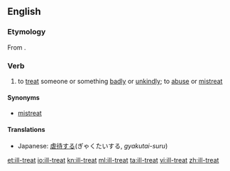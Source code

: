 ==English==

===Etymology===
From {{prefix|ill|treat|lang=en}}.

===Verb===
{{en-verb}}
# to [[treat]] someone or something [[badly]] or [[unkindly]]; to [[abuse]] or [[mistreat]]

====Synonyms====
*[[mistreat]]

====Translations====
{{trans-top|to treat someone badly}}
*Japanese: [[虐待する]](ぎゃくたいする, ''gyakutai-suru'')
{{trans-mid}}
{{trans-bottom}}

[[et:ill-treat]]
[[io:ill-treat]]
[[kn:ill-treat]]
[[ml:ill-treat]]
[[ta:ill-treat]]
[[vi:ill-treat]]
[[zh:ill-treat]]